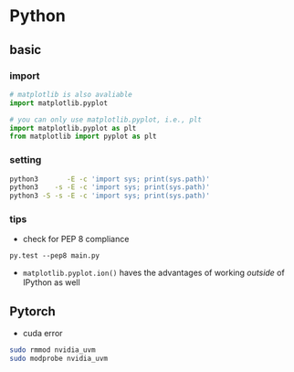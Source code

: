 # Python






## basic



### import

```python
# matplotlib is also avaliable
import matplotlib.pyplot 

# you can only use matplotlib.pyplot, i.e., plt
import matplotlib.pyplot as plt
from matplotlib import pyplot as plt
```


### setting

```bash
python3       -E -c 'import sys; print(sys.path)'
python3    -s -E -c 'import sys; print(sys.path)'
python3 -S -s -E -c 'import sys; print(sys.path)'
```




### tips

- check for PEP 8 compliance

```
py.test --pep8 main.py
```

- `matplotlib.pyplot.ion()` haves the advantages of working _outside_ of IPython as well






## Pytorch

- cuda error

```bash
sudo rmmod nvidia_uvm
sudo modprobe nvidia_uvm
```
